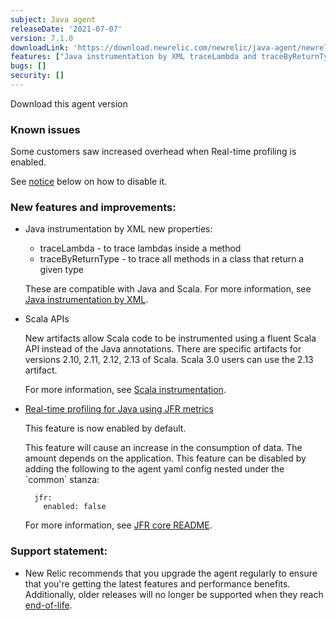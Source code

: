 ```yaml
---
subject: Java agent
releaseDate: '2021-07-07'
version: 7.1.0
downloadLink: 'https://download.newrelic.com/newrelic/java-agent/newrelic-agent/7.1.0/'
features: ["Java instrumentation by XML traceLambda and traceByReturnType properties added", "Scala APIs to allow Scala code to be instrumented using a fluent Scala API", "Real-time profiling for Java using JFR metrics is enabled by default instead of the Java annotations"]
bugs: []
security: []
---
```

<ButtonGroup>
  <ButtonLink
    role="button"
    to="https://download.newrelic.com/newrelic/java-agent/newrelic-agent/7.1.0/"
    variant="primary"
  >
    Download this agent version
  </ButtonLink>
</ButtonGroup>

### Known issues

Some customers saw increased overhead when Real-time profiling is enabled.

See [notice](#disabling-jfr) below on how to disable it.

### New features and improvements:

* Java instrumentation by XML new properties:

  * traceLambda - to trace lambdas inside a method
  * traceByReturnType - to trace all methods in a class that return a given type

  These are compatible with Java and Scala. For more information, see
  [Java instrumentation by XML](/docs/agents/java-agent/custom-instrumentation/java-instrumentation-xml/).


* Scala APIs

  New artifacts allow Scala code to be instrumented using a fluent Scala API
  instead of the Java annotations. There are specific artifacts for versions
  2.10, 2.11, 2.12, 2.13 of Scala. Scala 3.0 users can use the 2.13 artifact.

  For more information, see [Scala instrumentation](/docs/agents/java-agent/frameworks/scala-installation-java/).


* [Real-time profiling for Java using JFR metrics](/docs/agents/java-agent/features/real-time-profiling-java-using-jfr-metrics/)

  This feature is now enabled by default.

  <Callout variant="important">
    This feature will cause an increase in the consumption of data. The amount depends on the application. <span id="disabling-jfr">This feature can be disabled by adding the following to the agent yaml config nested under the `common` stanza:</span>

    ```
      jfr:
        enabled: false
    ```
  </Callout>

  For more information, see [JFR core README](https://github.com/newrelic/newrelic-jfr-core/blob/main/README.md).

### Support statement:

* New Relic recommends that you upgrade the agent regularly to ensure that you're getting the latest features and
  performance benefits. Additionally, older releases will no longer be supported when they reach
  [end-of-life](/docs/using-new-relic/cross-product-functions/install-configure/notification-changes-new-relic-saas-features-distributed-software/).
